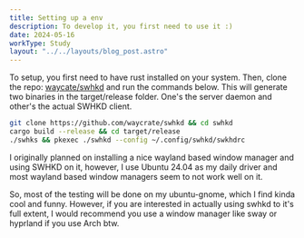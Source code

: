 ```yaml
---
title: Setting up a env
description: To develop it, you first need to use it :) 
date: 2024-05-16
workType: Study 
layout: "../../layouts/blog_post.astro"
---
```



To setup, you first need to have rust installed on your system.
Then, clone the repo: [waycate/swhkd](https://github.com/waycrate/swhkd) and run the commands below.
This will generate two binaries in the target/release folder. One's the server daemon and other's
the actual SWHKD client.

```bash
git clone https://github.com/waycrate/swhkd && cd swhkd
cargo build --release && cd target/release
./swhks && pkexec ./swhkd --config ~/.config/swhkd/swkhdrc
```

I originally planned on installing a nice wayland based window manager and 
using SWHKD on it, however, I use Ubuntu 24.04 as my daily driver and most
wayland based window managers seem to not work well on it.

So, most of the testing will be done on my ubuntu-gnome, which I find kinda cool and
funny.
However, if you are interested in actually using swhkd to it's full extent, I would
recommend you use a window manager like sway or hyprland if you use Arch btw.
